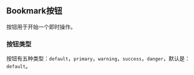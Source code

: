 
<Meta
  title="组件/MBookmark 按钮"
/>

## Bookmark按钮

按钮用于开始一个即时操作。

### 按钮类型

按钮有五种类型：`default`，`primary`，`warning`，`success`，`danger`，默认是：`default`。
